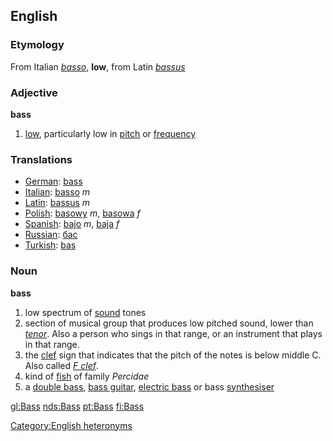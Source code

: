 ==English==
===Etymology===
From Italian ''[[basso]]'', '''low''', from Latin ''[[bassus]]''

===Adjective===
'''bass'''

# [[low]], particularly low in [[pitch]] or [[frequency]]

===Translations===
*[[German]]: [[bass]]
*[[Italian]]: [[basso]] ''m''
*[[Latin]]: [[bassus]] ''m''
*[[Polish]]: [[basowy]] ''m'', [[basowa]] ''f''
*[[Spanish]]: [[bajo]] ''m'', [[baja]] ''f''
*[[Russian]]: [[бас]]
*[[Turkish]]: [[bas]]

===Noun===
'''bass'''

# low spectrum of [[sound]] tones
# section of musical group that produces low pitched sound, lower than ''[[tenor]]''.  Also a person who sings in that range, or an instrument that plays in that range.
# the [[clef]] sign that indicates that the pitch of the notes is below middle C.  Also called ''[[F clef]]''.
# kind of [[fish]] of family ''Percidae''
# a [[double bass]], [[bass guitar]], [[electric bass]] or bass [[synthesiser]]

[[Category:English heteronyms]]

[[gl:Bass]]
[[nds:Bass]]
[[pt:Bass]]
[[fi:Bass]]